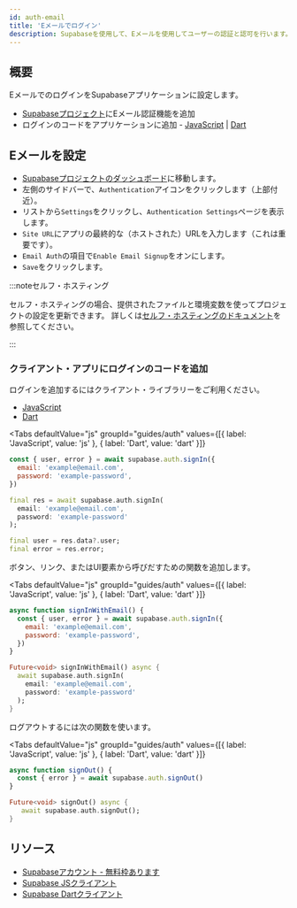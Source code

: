 ```yaml
---
id: auth-email
title: 'Eメールでログイン'
description: Supabaseを使用して、Eメールを使用してユーザーの認証と認可を行います。
---
```



## 概要

EメールでのログインをSupabaseアプリケーションに設定します。

- [Supabaseプロジェクト](https://app.supabase.com)にEメール認証機能を追加
- ログインのコードをアプリケーションに追加 - [JavaScript](https://github.com/supabase/supabase-js) | [Dart](https://github.com/supabase/supabase-dart)

## Eメールを設定

- [Supabaseプロジェクトのダッシュボード](https://app.supabase.com)に移動します。
- 左側のサイドバーで、`Authentication`アイコンをクリックします（上部付近）。
- リストから`Settings`をクリックし、`Authentication Settings`ページを表示します。
- `Site URL`にアプリの最終的な（ホストされた）URLを入力します（これは重要です）。
- `Email Auth`の項目で`Enable Email Signup`をオンにします。
- `Save`をクリックします。

<!-- textlint-disable ja-technical-writing/ja-no-mixed-period -->
:::noteセルフ・ホスティング

セルフ・ホスティングの場合、提供されたファイルと環境変数を使ってプロジェクトの設定を更新できます。
詳しくは[セルフ・ホスティングのドキュメント](/docs/guides/hosting/overview#configuration)を参照してください。

:::
<!-- textlint-enable ja-technical-writing/ja-no-mixed-period -->

### クライアント・アプリにログインのコードを追加

ログインを追加するにはクライアント・ライブラリーをご利用ください。

- [JavaScript](/docs/reference/javascript/auth-signin#sign-in-with-email)
- [Dart](/docs/reference/dart/auth-signin#sign-in-with-email)

<Tabs
  defaultValue="js"
  groupId="guides/auth"
  values={[{ label: 'JavaScript', value: 'js' }, { label: 'Dart', value: 'dart' }]}
>

<TabItem value="js">

```js
const { user, error } = await supabase.auth.signIn({
  email: 'example@email.com',
  password: 'example-password',
})
```

</TabItem>

<TabItem value="dart">

```dart
final res = await supabase.auth.signIn(
  email: 'example@email.com',
  password: 'example-password'
);

final user = res.data?.user;
final error = res.error;
```

</TabItem>

</Tabs>

ボタン、リンク、またはUI要素から呼びだすための関数を追加します。

<Tabs
  defaultValue="js"
  groupId="guides/auth"
  values={[{ label: 'JavaScript', value: 'js' }, { label: 'Dart', value: 'dart' }]}
>

<TabItem value="js">

```js
async function signInWithEmail() {
  const { user, error } = await supabase.auth.signIn({
    email: 'example@email.com',
    password: 'example-password',
  })
}
```

</TabItem>

<TabItem value="dart">

```dart
Future<void> signInWithEmail() async {
  await supabase.auth.signIn(
    email: 'example@email.com', 
    password: 'example-password'
  );
}
```

</TabItem>

</Tabs>

ログアウトするには次の関数を使います。

<Tabs
  defaultValue="js"
  groupId="guides/auth"
  values={[{ label: 'JavaScript', value: 'js' }, { label: 'Dart', value: 'dart' }]}
>

<TabItem value="js">

```js
async function signOut() {
  const { error } = await supabase.auth.signOut()
}
```

</TabItem>

<TabItem value="dart">

```dart
Future<void> signOut() async {
   await supabase.auth.signOut();
}
```

</TabItem>

</Tabs>

## リソース

- [Supabaseアカウント - 無料枠あります](https://supabase.com)
- [Supabase JSクライアント](https://github.com/supabase/supabase-js)
- [Supabase Dartクライアント](https://github.com/supabase/supabase-dart)
